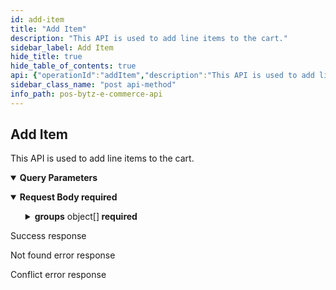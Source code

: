 ```yaml
---
id: add-item
title: "Add Item"
description: "This API is used to add line items to the cart."
sidebar_label: Add Item
hide_title: true
hide_table_of_contents: true
api: {"operationId":"addItem","description":"This API is used to add line items to the cart.","parameters":[{"name":"cartId","required":true,"in":"query","description":"The unique id of the cart.","schema":{}}],"requestBody":{"required":true,"content":{"application/json":{"schema":{"type":"object","properties":{"id":{"type":"number","description":"ID of the line items in the cart."},"locationId":{"type":"number","description":"An unique ID of the location."},"priceCategoryId":{"type":"number","description":"An unique ID of the price category."},"quantity":{"type":"number","description":"Quantity of the line item to be added in cart."},"price":{"type":"number","description":"Price of the line item to be added in cart."},"groups":{"type":"array","items":{"type":"object","properties":{"id":{"type":"number","description":"An unique id of the group."},"itemId":{"type":"number","description":"An unique id of the item."},"quantity":{"type":"number","description":"Quantity of the items in the group."}},"required":["id","itemId","quantity"]}}},"required":["id","locationId","quantity","groups"]}}}},"responses":{"200":{"description":"Success response","content":{"application/json":{"example":{"statusCode":200,"data":{"_id":"632488c1d491729ad937ac7d","locationId":1364,"bill":{"subtotal":180,"tax":0,"taxes":[],"discount":0,"discounts":[],"charge":0,"charges":[],"roundOff":0,"total":180},"items":[{"_id":"632d9628841f6eea1486d359","variation":{"_id":352183,"name":"Tomato Basil Penne Pasta"},"item":{"_id":343468,"name":"Penne Pasta"},"category":{"_id":34259,"name":"Pasta"},"inventoryId":363731,"name":"Tomato Basil Penne Pasta","quantity":1,"price":180,"mrp":0,"groups":[],"subtotal":180,"tax":0,"discount":0,"total":180,"taxes":[],"discounts":[]}],"__v":0}}}}},"404":{"description":"Not found error response","content":{"application/json":{"example":{"statusCode":400,"message":"item / inventory  not found","error":"Bad Request"}}}},"409":{"description":"Conflict error response","content":{"application/json":{"example":{"statusCode":409,"message":"Your cart contains items of another store","error":"Conflict"}}}}},"tags":["Carts"],"security":[{"oauth2":["cart:read","cart:write"]}],"method":"post","path":"/ecommerce/v1/carts/item","servers":[],"securitySchemes":{"oauth2":{"type":"oauth2","flows":{"clientCredentials":{"tokenUrl":"https://gateway-api.posbytz.com/ecommerce/oauth2/token","scopes":["country:read","store:read","category:read","item:read","user:read","user:write","cart:read","cart:write","order:read","order:write","search:read","reviews: read","reviews: write","brand:read"]}}}},"jsonRequestBodyExample":{"id":0,"locationId":0,"priceCategoryId":0,"quantity":0,"price":0,"groups":[{"id":0,"itemId":0,"quantity":0}]},"info":{"title":"PosBytz E-Commerce API","description":"Whether you&apos;re building a custom-branded storefront or looking for ways to extend Posbytz, the following guide will help you achieve your goals.","version":"1.0","contact":{}},"postman":{"name":"Add Item","description":{"content":"This API is used to add line items to the cart.","type":"text/plain"},"url":{"path":["ecommerce","v1","carts","item"],"host":["{{baseUrl}}"],"query":[{"disabled":false,"description":{"content":"(Required) The unique id of the cart.","type":"text/plain"},"key":"cartId","value":""}],"variable":[]},"header":[{"key":"Content-Type","value":"application/json"},{"key":"Accept","value":"application/json"}],"method":"POST","body":{"mode":"raw","raw":"\"\"","options":{"raw":{"language":"json"}}},"auth":{"type":"oauth2","oauth2":[]}}}
sidebar_class_name: "post api-method"
info_path: pos-bytz-e-commerce-api
---
```



## Add Item



This API is used to add line items to the cart.

<details style={{"marginBottom":"1rem"}} data-collapsed={false} open={true}><summary style={{}}><strong>Query Parameters</strong></summary><div><ul><ParamsItem className={"paramsItem"} param={{"name":"cartId","required":true,"in":"query","description":"The unique id of the cart.","schema":{}}}></ParamsItem></ul></div></details><MimeTabs><TabItem label={"application/json"} value={"application/json-schema"}><details style={{}} data-collapsed={false} open={true}><summary style={{"textAlign":"left"}}><strong>Request Body</strong><strong style={{"fontSize":"var(--ifm-code-font-size)","color":"var(--openapi-required)"}}> required</strong></summary><div style={{"textAlign":"left","marginLeft":"1rem"}}></div><ul style={{"marginLeft":"1rem"}}><SchemaItem collapsible={false} name={"id"} required={true} schemaDescription={"ID of the line items in the cart."} schemaName={"number"} qualifierMessage={undefined} defaultValue={undefined}></SchemaItem><SchemaItem collapsible={false} name={"locationId"} required={true} schemaDescription={"An unique ID of the location."} schemaName={"number"} qualifierMessage={undefined} defaultValue={undefined}></SchemaItem><SchemaItem collapsible={false} name={"priceCategoryId"} required={false} schemaDescription={"An unique ID of the price category."} schemaName={"number"} qualifierMessage={undefined} defaultValue={undefined}></SchemaItem><SchemaItem collapsible={false} name={"quantity"} required={true} schemaDescription={"Quantity of the line item to be added in cart."} schemaName={"number"} qualifierMessage={undefined} defaultValue={undefined}></SchemaItem><SchemaItem collapsible={false} name={"price"} required={false} schemaDescription={"Price of the line item to be added in cart."} schemaName={"number"} qualifierMessage={undefined} defaultValue={undefined}></SchemaItem><SchemaItem collapsible={true} className={"schemaItem"}><details style={{}}><summary style={{}}><strong>groups</strong><span style={{"opacity":"0.6"}}> object[]</span><strong style={{"fontSize":"var(--ifm-code-font-size)","color":"var(--openapi-required)"}}> required</strong></summary><div style={{"marginLeft":"1rem"}}><SchemaItem collapsible={false} name={"id"} required={true} schemaDescription={"An unique id of the group."} schemaName={"number"} qualifierMessage={undefined} defaultValue={undefined}></SchemaItem><SchemaItem collapsible={false} name={"itemId"} required={true} schemaDescription={"An unique id of the item."} schemaName={"number"} qualifierMessage={undefined} defaultValue={undefined}></SchemaItem><SchemaItem collapsible={false} name={"quantity"} required={true} schemaDescription={"Quantity of the items in the group."} schemaName={"number"} qualifierMessage={undefined} defaultValue={undefined}></SchemaItem></div></details></SchemaItem></ul></details></TabItem></MimeTabs><div><ApiTabs><TabItem label={"200"} value={"200"}><div>

Success response

</div><div><MimeTabs groupId={"mime-type"}><TabItem label={"application/json"} value={"application/json"}><SchemaTabs groupId={"schema-tabs"}><TabItem label={"Example"} value={"Example"}><ResponseSamples responseExample={"{\n  \"statusCode\": 200,\n  \"data\": {\n    \"_id\": \"632488c1d491729ad937ac7d\",\n    \"locationId\": 1364,\n    \"bill\": {\n      \"subtotal\": 180,\n      \"tax\": 0,\n      \"taxes\": [],\n      \"discount\": 0,\n      \"discounts\": [],\n      \"charge\": 0,\n      \"charges\": [],\n      \"roundOff\": 0,\n      \"total\": 180\n    },\n    \"items\": [\n      {\n        \"_id\": \"632d9628841f6eea1486d359\",\n        \"variation\": {\n          \"_id\": 352183,\n          \"name\": \"Tomato Basil Penne Pasta\"\n        },\n        \"item\": {\n          \"_id\": 343468,\n          \"name\": \"Penne Pasta\"\n        },\n        \"category\": {\n          \"_id\": 34259,\n          \"name\": \"Pasta\"\n        },\n        \"inventoryId\": 363731,\n        \"name\": \"Tomato Basil Penne Pasta\",\n        \"quantity\": 1,\n        \"price\": 180,\n        \"mrp\": 0,\n        \"groups\": [],\n        \"subtotal\": 180,\n        \"tax\": 0,\n        \"discount\": 0,\n        \"total\": 180,\n        \"taxes\": [],\n        \"discounts\": []\n      }\n    ],\n    \"__v\": 0\n  }\n}"} language={"json"}></ResponseSamples></TabItem></SchemaTabs></TabItem></MimeTabs></div></TabItem><TabItem label={"404"} value={"404"}><div>

Not found error response

</div><div><MimeTabs groupId={"mime-type"}><TabItem label={"application/json"} value={"application/json"}><SchemaTabs groupId={"schema-tabs"}><TabItem label={"Example"} value={"Example"}><ResponseSamples responseExample={"{\n  \"statusCode\": 400,\n  \"message\": \"item / inventory  not found\",\n  \"error\": \"Bad Request\"\n}"} language={"json"}></ResponseSamples></TabItem></SchemaTabs></TabItem></MimeTabs></div></TabItem><TabItem label={"409"} value={"409"}><div>

Conflict error response

</div><div><MimeTabs groupId={"mime-type"}><TabItem label={"application/json"} value={"application/json"}><SchemaTabs groupId={"schema-tabs"}><TabItem label={"Example"} value={"Example"}><ResponseSamples responseExample={"{\n  \"statusCode\": 409,\n  \"message\": \"Your cart contains items of another store\",\n  \"error\": \"Conflict\"\n}"} language={"json"}></ResponseSamples></TabItem></SchemaTabs></TabItem></MimeTabs></div></TabItem></ApiTabs></div>
      